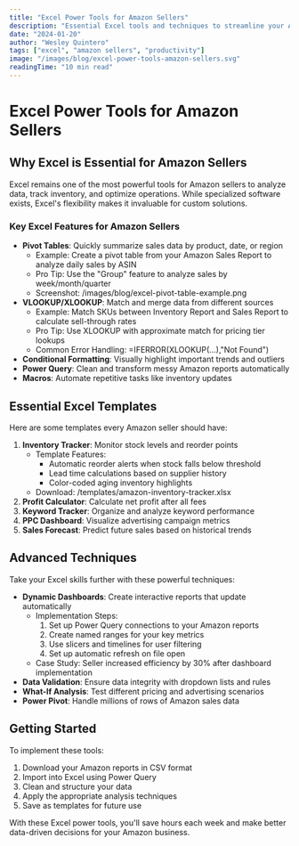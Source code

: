 ---
title: "Excel Power Tools for Amazon Sellers"
description: "Essential Excel tools and techniques to streamline your Amazon business operations"
date: "2024-01-20"
author: "Wesley Quintero"
tags: ["excel", "amazon sellers", "productivity"]
image: "/images/blog/excel-power-tools-amazon-sellers.svg"
readingTime: "10 min read"
---

# Excel Power Tools for Amazon Sellers

## Why Excel is Essential for Amazon Sellers

Excel remains one of the most powerful tools for Amazon sellers to analyze data, track inventory, and optimize operations. While specialized software exists, Excel's flexibility makes it invaluable for custom solutions.

### Key Excel Features for Amazon Sellers

- **Pivot Tables**: Quickly summarize sales data by product, date, or region
  - Example: Create a pivot table from your Amazon Sales Report to analyze daily sales by ASIN
  - Pro Tip: Use the "Group" feature to analyze sales by week/month/quarter
  - Screenshot: /images/blog/excel-pivot-table-example.png
- **VLOOKUP/XLOOKUP**: Match and merge data from different sources
  - Example: Match SKUs between Inventory Report and Sales Report to calculate sell-through rates
  - Pro Tip: Use XLOOKUP with approximate match for pricing tier lookups
  - Common Error Handling: =IFERROR(XLOOKUP(...),"Not Found")
- **Conditional Formatting**: Visually highlight important trends and outliers
- **Power Query**: Clean and transform messy Amazon reports automatically
- **Macros**: Automate repetitive tasks like inventory updates

## Essential Excel Templates

Here are some templates every Amazon seller should have:

1. **Inventory Tracker**: Monitor stock levels and reorder points
   - Template Features:
     - Automatic reorder alerts when stock falls below threshold
     - Lead time calculations based on supplier history
     - Color-coded aging inventory highlights
   - Download: /templates/amazon-inventory-tracker.xlsx
2. **Profit Calculator**: Calculate net profit after all fees
3. **Keyword Tracker**: Organize and analyze keyword performance
4. **PPC Dashboard**: Visualize advertising campaign metrics
5. **Sales Forecast**: Predict future sales based on historical trends

## Advanced Techniques

Take your Excel skills further with these powerful techniques:

- **Dynamic Dashboards**: Create interactive reports that update automatically
  - Implementation Steps:
    1. Set up Power Query connections to your Amazon reports
    2. Create named ranges for your key metrics
    3. Use slicers and timelines for user filtering
    4. Set up automatic refresh on file open
  - Case Study: Seller increased efficiency by 30% after dashboard implementation
- **Data Validation**: Ensure data integrity with dropdown lists and rules
- **What-If Analysis**: Test different pricing and advertising scenarios
- **Power Pivot**: Handle millions of rows of Amazon sales data

## Getting Started

To implement these tools:

1. Download your Amazon reports in CSV format
2. Import into Excel using Power Query
3. Clean and structure your data
4. Apply the appropriate analysis techniques
5. Save as templates for future use

With these Excel power tools, you'll save hours each week and make better data-driven decisions for your Amazon business.